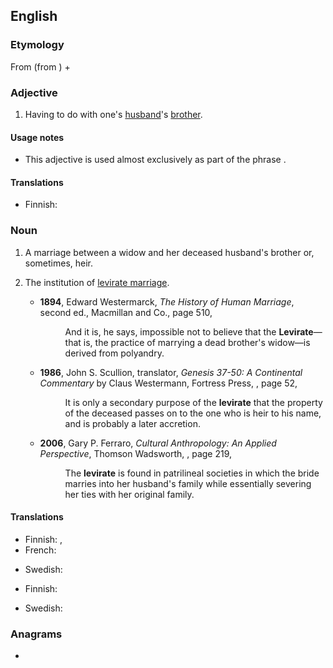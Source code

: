 ==English==

===Etymology===
From {{etyl|la|en}} {{m|la|lēvir||husband's brother, brother-in-law}} (from {{etyl|ine-pro|en}} {{m|ine-pro|*dayh₂wḗr||one's brother-in-law}}) + {{m|en|-ate|}}

===Adjective===
{{en-adj|-}}

# Having to do with one's [[husband]]'s [[brother]].

====Usage notes====
* This adjective is used almost exclusively as part of the phrase {{m|en|levirate marriage}}.

====Translations====
{{trans-top|having to do with husband's brother}}
* Finnish: {{t+|fi|lankous|alt=lankous-}}
{{trans-mid}}
{{trans-bottom}}

===Noun===
{{en-noun}}
# {{lb|en|countable}} A marriage between a widow and her deceased husband's brother or, sometimes, heir.
# {{lb|en|anthropology}} The institution of [[levirate marriage]].
#* '''1894''', Edward Westermarck, ''The History of Human Marriage'', second ed., Macmillan and Co., page 510,
#*: And it is, he says, impossible not to believe that the '''Levirate'''—that is, the practice of marrying a dead brother's widow—is derived from polyandry.
#* '''1986''', John S. Scullion, translator, ''Genesis 37-50: A Continental Commentary'' by Claus Westermann, Fortress Press, {{ISBN|080069502X}}, page 52,
#*: It is only a secondary purpose of the '''levirate''' that the property of the deceased passes on to the one who is heir to his name, and is probably a later accretion.
#* '''2006''', Gary P. Ferraro, ''Cultural Anthropology: An Applied Perspective'', Thomson Wadsworth, {{ISBN|0495030392}}, page 219,
#*: The '''levirate''' is found in patrilineal societies in which the bride marries into her husband's family while essentially severing her ties with her original family.

====Translations====
{{trans-top|marriage}}
* Finnish: {{t|fi|leviraatti}}, {{t|fi|lankousavioliitto}}
* French: {{t+|fr|lévirat|m}}
{{trans-mid}}
* Swedish: {{t|sv|levirat|n}}
{{trans-bottom}}

{{trans-top|institution}}
* Finnish: {{t|fi|leviraatti}}
{{trans-mid}}
* Swedish: {{t|sv|levirat|n}}
{{trans-bottom}}

===Anagrams===
* {{anagrams|en|relative}}